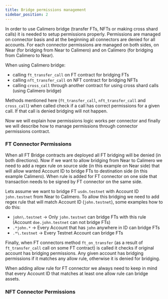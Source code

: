 ```yaml
---
title: Bridge permissions management
sidebar_position: 2
---
```


In order to use Calimero bridge (transfer FTs, NFTs or making cross shard calls) it is needed to setup permissions properly.
Permissions are managed on connector basis and at the beginning all connectors are denied for all accounts. For each connector
permissions are managed on both sides, on Near (for bridging from Near to Calimero) and on Calimero (for bridging from Calimero to Near).

When using Calimero bridge:
- calling `ft_transfer_call` on FT contract for bridging FTs
- calling `nft_transfer_call` on NFT contract for bridging NFTs
- calling `cross_call` through another contract for using cross shard calls (using Calimero bridge)

Methods mentioned here (`ft_transfer_call`, `nft_transfer_call` and `cross_call`) when called check if a call has correct permissions for a given call. If that call is denied bridging will not happen.

Now we will explain how permissions logic works per connector and finally we will describe how to manage permissions through connector permissions contract.

### FT Connector Permissions

When all FT Bridge contracts are deployed all FT bridging will be denied (in both directions). Now if we want to allow bridging from Near to Calimero we need to add
a regex rule on source side (in this example on Near side) that will allow wanted Account ID to bridge FTs to destination side (in this example Calimero). When rule is added for FT connector on one side that transaction needs to be signed by FT connector on the same side.

Lets assume we want to bridge FT `usdn.testnet` with Account ID `john.testnet` from Near to Calimero. To allow this bridging we need to add regex rule that will match Account ID (`john.testnet`), some examples how to do this:
- `john\.testnet` -> Only `john.testnet` can bridge FTs with this rule (Account `doe.john.testnet` can not bridge FTs)
- `.*john.*` -> Every Account that has `john` anywhere in ID can bridge FTs
- `.*\.testnet` -> Every Testnet Account can bridge FTs

Finally, when FT connectors method `ft_on_transfer` (as a result of `ft_transfer_call` call on some FT contract) is called it checks if original account has bridging permissions.
Any given account has bridging permissions if it matches any allow rule, otherwise it is denied for bridging.

When adding allow rule for FT connector we always need to keep in mind that every Account ID that matches at least one allow rule can bridge assets.

### NFT Connector Permissions



